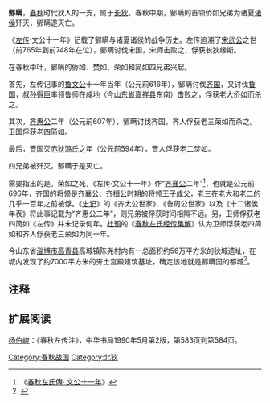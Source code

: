 '''鄋瞒'''，[[春秋时期|春秋]]时代狄人的一支，属于[[长狄|长狄]]。春秋中期，鄋瞒的首领侨如兄弟为诸夏[[诸侯|诸侯]]歼灭，鄋瞒遂灭亡。 

《[[左传|左传]]·文公十一年》记载了鄋瞒与诸夏诸侯的战争历史。左传追溯了[[宋武公|宋武公]]之世（前765年到前748年在位），鄋瞒讨伐宋国，宋师击败之，俘获长狄缘斯。

在春秋中叶，鄋瞒的侨如、焚如、荣如和简如四兄弟兴起。

首先，左传记事的[[鲁文公|鲁文公]]十一年当年（公元前616年），鄋瞒讨伐[[齐国|齐国]]，又讨伐[[鲁国|鲁国]]，[[叔孙得臣|叔孙得臣]]率领鲁师在咸地（今[[山东省|山东省]][[嘉祥县|嘉祥县]]东南）击败之，俘获老大侨如而杀之。

其次，[[齐惠公|齐惠公]]二年（公元前607年），鄋瞒讨伐齐国，齐人俘获老三荣如而杀之。[[卫国|卫国]]俘获老四简如。

最后，[[晋国|晋国]]灭[[赤狄|赤狄]][[潞氏|潞氏]]之年（公元前594年），晋人俘获老二焚如。

四兄弟被歼灭，鄋瞒于是灭亡。

需要指出的是，荣如之死，《左传·文公十一年》作“[[齐襄公|齐襄公]]二年”<ref>《[[s:春秋左氏傳/文公#文公十一年|春秋左氏傳·
文公十一年]]》</ref>，也就是公元前696年，齐国的将领是齐襄公、[[齐桓公|齐桓公]]时期的将领[[王子成父|王子成父]]，老三在老大和老二的几乎一百年之前被俘。《[[史记|史记]]》的《齐太公世家》、《鲁周公世家》以及《十二诸侯年表》将此事记载为“齐惠公二年”，则兄弟被俘获时间相隔不远。另，卫师俘获老四简如《左传》并未记录何年。[[杜预|杜预]]的《[[春秋左氏经传集解|春秋左氏经传集解]]》认为卫师俘获老四简如和齐人俘获老三荣如为同一年。

今山东省[[淄博市|淄博市]][[高青县|高青县]]高城镇陈尧村内有一总面积约56万平方米的狄城遗址，在城内发现了约7000平方米的夯土宫殿建筑基址，确定该地就是鄋瞒国的都城<ref>{{Cite web |url=http://www.cnki.com.cn/Article/CJFDTotal-JUCK201405049.htm |title=高青狄城遗址与酒祖仪狄故里考略 |accessdate=2017-05-06 |archive-date=2019-06-13 |archive-url=https://web.archive.org/web/20190613224721/http://www.cnki.com.cn/Article/CJFDTotal-JUCK201405049.htm |dead-url=no }}</ref>。

== 注释 ==
<references/>

== 扩展阅读 ==
[[杨伯峻|杨伯峻]]：《春秋左传注》，中华书局1990年5月第2版，第583页到第584页。

{{山东省先秦列国}}

[[Category:春秋战国|Category:春秋战国]]
[[Category:北狄|Category:北狄]]